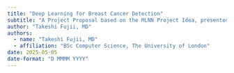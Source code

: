 ```yaml
---
title: "Deep Learning for Breast Cancer Detection"
subtitle: "A Project Proposal based on the MLNN Project Idea, presented as part of the CM3070 Computer Science Final Project"
author: "Takeshi Fujii, MD"
authors:
  - name: "Takeshi Fujii, MD"
  - affiliation: "BSc Computer Science, The University of London"
date: 2025-05-05
date-format: "D MMMM YYYY"
---
```

